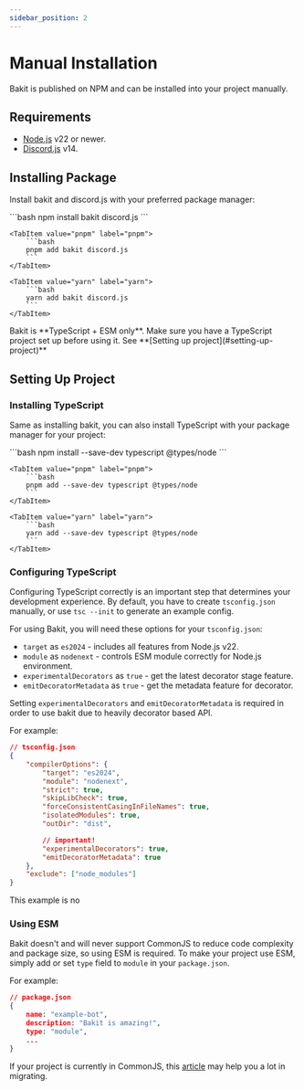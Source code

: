 ```yaml
---
sidebar_position: 2
---
```



# Manual Installation

Bakit is published on NPM and can be installed into your project manually.

## Requirements
- [Node.js](https://nodejs.org) v22 or newer.
- [Discord.js](https://discord.js.org) v14.

## Installing Package

Install bakit and discord.js with your preferred package manager:

<Tabs>
	<TabItem value="npm" label="npm" default>
		```bash 
		npm install bakit discord.js
		```
	</TabItem>

    <TabItem value="pnpm" label="pnpm">
    	```bash
    	pnpm add bakit discord.js
    	```
    </TabItem>

    <TabItem value="yarn" label="yarn">
    	```bash
    	yarn add bakit discord.js
    	```
    </TabItem>

</Tabs>

<Admonition type="info" title="NOTE">
	Bakit is **TypeScript + ESM only**. Make sure you have a TypeScript project set up before using
	it. See **[Setting up project](#setting-up-project)**
</Admonition>

## Setting Up Project

### Installing TypeScript

Same as installing bakit, you can also install TypeScript with your package manager for your project:

<Tabs>
	<TabItem value="npm" label="npm" default>
		```bash 
		npm install --save-dev typescript @types/node
		```
	</TabItem>

    <TabItem value="pnpm" label="pnpm">
    	```bash
    	pnpm add --save-dev typescript @types/node
    	```
    </TabItem>

    <TabItem value="yarn" label="yarn">
    	```bash
    	yarn add --save-dev typescript @types/node
    	```
    </TabItem>

</Tabs>

### Configuring TypeScript

Configuring TypeScript correctly is an important step that determines your development experience. By default, you have to create `tsconfig.json` manually, or use `tsc --init` to generate an example config.

For using Bakit, you will need these options for your `tsconfig.json`:

- `target` as `es2024` - includes all features from Node.js v22.
- `module` as `nodenext` - controls ESM module correctly for Node.js environment.
- `experimentalDecorators` as `true` - get the latest decorator stage feature.
- `emitDecoratorMetadata` as `true` - get the metadata feature for decorator.

Setting `experimentalDecorators` and `emitDecoratorMetadata` is required in order to use bakit due to heavily decorator based API.

For example:

```json
// tsconfig.json
{
	"compilerOptions": {
		"target": "es2024",
		"module": "nodenext",
		"strict": true,
		"skipLibCheck": true,
		"forceConsistentCasingInFileNames": true,
		"isolatedModules": true,
		"outDir": "dist",

		// important!
		"experimentalDecorators": true,
		"emitDecoratorMetadata": true
	},
	"exclude": ["node_modules"]
}
```

<Admonition type="info" title="NOTE">
	This example is no
</Admonition>

### Using ESM

Bakit doesn't and will never support CommonJS to reduce code complexity and package size, so using ESM is required.
To make your project use ESM, simply add or set `type` field to `module` in your `package.json`.

For example:

```json
// package.json
{
	name: "example-bot",
	description: "Bakit is amazing!",
	type: "module",
	...
}
```

If your project is currently in CommonJS, this [article](https://deno.com/blog/convert-cjs-to-esm) may help you a lot in migrating.
